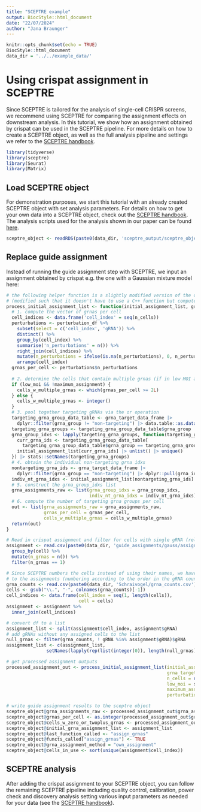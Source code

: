 ```yaml
---
title: "SCEPTRE example"
output: BiocStyle::html_document
date: "22/07/2024"
author: "Jana Braunger"
---
```


```r
knitr::opts_chunk$set(echo = TRUE)
BiocStyle::html_document 
data_dir = '../../example_data/'
```

# Using crispat assignment in SCEPTRE
Since SCEPTRE is tailored for the analysis of single-cell CRISPR screens, we recommend using SCEPTRE for comparing the assignment effects on downstream analysis. In this tutorial, we show how an assignment obtained by crispat can be used in the SCEPTRE pipeline. For more details on how to create a SCEPTRE object, as well as the full analysis pipeline and settings we refer to the [SCEPTRE handbook](https://timothy-barry.github.io/sceptre-book/).
 
```r
library(tidyverse)
library(sceptre)
library(Seurat)
library(Matrix)
```


## Load SCEPTRE object
For demonstration purposes, we start this tutorial with an already created SCEPTRE object with set analysis parameters. For details on how to get your own data into a SCEPTRE object, check out the [SCEPTRE handbook](https://timothy-barry.github.io/sceptre-book/). The analysis scripts used for the analysis shown in our paper can be found [here](https://github.com/velten-group/crispat_analysis).
```r
sceptre_object <- readRDS(paste0(data_dir, 'sceptre_output/sceptre_object.rds'))
```


## Replace guide assignment
Instead of running the guide assignment step with SCEPTRE, we input an assignment obtained by crispat e.g. the one with a Gaussian mixture model here: 
```r
# the following helper function is a slightly modified version of the original SCETPRE function 
# (modified such that it doesn't have to use a C++ function but computes the grnas_per_cell based on the perturbation_df)
process_initial_assignment_list <- function(initial_assignment_list, grna_target_data_frame, n_cells, low_moi, maximum_assignment, perturbation_df) {
  # 1. compute the vector of grnas per cell
  cell_indices <- data.frame('cell_index' = seq(n_cells))
  perturbations <- perturbation_df %>% 
    subset(select = c('cell_index', 'gRNA')) %>% 
    distinct() %>% 
    group_by(cell_index) %>% 
    summarise('n_perturbations' = n()) %>%
    right_join(cell_indices) %>% 
    mutate(n_perturbations = ifelse(is.na(n_perturbations), 0, n_perturbations)) %>%
    arrange(cell_index)
  grnas_per_cell <- perturbations$n_perturbations
  
  # 2. determine the cells that contain multiple grnas (if in low MOI and not using maximum_assignment)
  if (low_moi && !maximum_assignment) {
    cells_w_multiple_grnas <- which(grnas_per_cell >= 2L)
  } else {
    cells_w_multiple_grnas <- integer()
  }
  # 3. pool together targeting gRNAs via the or operation
  targeting_grna_group_data_table <- grna_target_data_frame |>
    dplyr::filter(grna_group != "non-targeting") |> data.table::as.data.table()
  targeting_grna_groups <- targeting_grna_group_data_table$grna_group |> unique()
  grna_group_idxs <- lapply(targeting_grna_groups, function(targeting_grna_group) {
    curr_grna_ids <- targeting_grna_group_data_table[
      targeting_grna_group_data_table$grna_group == targeting_grna_group,]$grna_id
    initial_assignment_list[curr_grna_ids] |> unlist() |> unique()
  }) |> stats::setNames(targeting_grna_groups)
  # 4. obtain the individual non-targeting grna idxs
  nontargeting_grna_ids <- grna_target_data_frame |>
    dplyr::filter(grna_group == "non-targeting") |> dplyr::pull(grna_id)
  indiv_nt_grna_idxs <- initial_assignment_list[nontargeting_grna_ids]
  # 5. construct the grna_group_idxs list
  grna_assignments_raw <- list(grna_group_idxs = grna_group_idxs,
                               indiv_nt_grna_idxs = indiv_nt_grna_idxs)
  # 6. compute the number of targeting grna groups per cell
  out <- list(grna_assignments_raw = grna_assignments_raw,
              grnas_per_cell = grnas_per_cell,
              cells_w_multiple_grnas = cells_w_multiple_grnas)
  return(out)
}

```


```r
# Read in crispat assignment and filter for cells with single gRNA (relevant for low MOI only)
assignment <- read.csv(paste0(data_dir, 'guide_assignments/gauss/assignments.csv')) %>% 
  group_by(cell) %>% 
  mutate(n_grnas = n()) %>% 
  filter(n_grnas == 1)

# Since SCEPTRE numbers the cells instead of using their names, we have to add indices 
# to the assignments (numbering according to the order in the gRNA count matrix)
grna_counts <- read.csv(paste0(data_dir, 'Schraivogel/grna_counts.csv')) 
cells <- gsub("\\.", "-", colnames(grna_counts)[-1])
cell_indices <- data.frame(cell_index = seq(1, length(cells)),
                           cell = cells)
assignment <- assignment %>%
  inner_join(cell_indices)

# convert df to a list
assignment_list <- split(assignment$cell_index, assignment$gRNA)
# add gRNAs without any assigned cells to the list
null_grnas <- filter(grna_counts, ! gRNA %in% assignment$gRNA)$gRNA
assignment_list <- c(assignment_list, 
               setNames(lapply(rep(list(integer(0)), length(null_grnas)), function(x) x), null_grnas))

# get processed assignment outputs
processed_assignment_out <- process_initial_assignment_list(initial_assignment_list = assignment_list,
                                                            grna_target_data_frame = sceptre_object@grna_target_data_frame,
                                                            n_cells = ncol(sceptre_object@grna_matrix[[1]]), 
                                                            low_moi = sceptre_object@low_moi,
                                                            maximum_assignment = FALSE, 
                                                            perturbation_df = assignment)

# write guide assignment results to the sceptre object
sceptre_object@grna_assignments_raw <- processed_assignment_out$grna_assignments_raw
sceptre_object@grnas_per_cell <- as.integer(processed_assignment_out$grnas_per_cell)
sceptre_object@cells_w_zero_or_twoplus_grnas <- processed_assignment_out$cells_w_multiple_grnas
sceptre_object@initial_grna_assignment_list <- assignment_list 
sceptre_object@last_function_called <- "assign_grnas"
sceptre_object@functs_called["assign_grnas"] <- TRUE
sceptre_object@grna_assignment_method = "own_assignment"
sceptre_object@cells_in_use <- sort(unique(assignment$cell_index))
```


## SCEPTRE analysis
After adding the crispat assignment to your SCEPTRE object, you can follow the remaining SCEPTRE pipeline including quality control, calibration, power check and discovery analysis setting various input parameters as needed for your data (see the [SCEPTRE handbook](https://timothy-barry.github.io/sceptre-book/)). 
